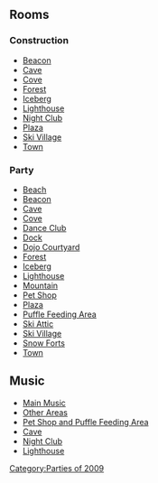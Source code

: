 

==Rooms==
===Construction===
*[[Media:RoomsBeacon-PuffleParty2009Pre.swf|Beacon]]
*[[Media:RoomsCave-PuffleParty2009Pre.swf|Cave]]
*[[Media:RoomsCove-PuffleParty2009Pre.swf|Cove]]
*[[Media:RoomsForest-PuffleParty2009Pre.swf|Forest]]
*[[Media:RoomsBerg-PuffleParty2009Pre.swf|Iceberg]]
*[[Media:RoomsLight-PuffleParty2009Pre.swf|Lighthouse]]
*[[Media:RoomsDance-PuffleParty2009Pre.swf|Night Club]]
*[[Media:RoomsPlaza-PuffleParty2009Pre.swf|Plaza]]
*[[Media:RoomsVillage-PuffleParty2009Pre.swf|Ski Village]]
*[[Media:RoomsTown-PuffleParty2009Pre.swf|Town]]

===Party===
<div class="plainlinks">
*[http://archives.clubpenguinwiki.info/swf.cpcheats.info/rooms/2009/puffle_party_febuary_2009/0220beach.swf Beach]
*[http://archives.clubpenguinwiki.info/swf.cpcheats.info/rooms/2009/puffle_party_febuary_2009/0220beacon.swf Beacon]
*[http://archives.clubpenguinwiki.info/swf.cpcheats.info/rooms/2009/puffle_party_febuary_2009/0220cave.swf Cave]
*[http://archives.clubpenguinwiki.info/swf.cpcheats.info/rooms/2009/puffle_party_febuary_2009/0220cove.swf Cove]
*[http://archives.clubpenguinwiki.info/swf.cpcheats.info/rooms/2009/puffle_party_febuary_2009/0220dance.swf Dance Club]
*[http://archives.clubpenguinwiki.info/swf.cpcheats.info/rooms/2009/puffle_party_febuary_2009/0220dock.swf Dock]
*[http://archives.clubpenguinwiki.info/swf.cpcheats.info/rooms/2009/puffle_party_febuary_2009/0220dojoext.swf Dojo Courtyard]
*[http://archives.clubpenguinwiki.info/swf.cpcheats.info/rooms/2009/puffle_party_febuary_2009/0220forest.swf Forest]
*[http://archives.clubpenguinwiki.info/swf.cpcheats.info/rooms/2009/puffle_party_febuary_2009/0220berg.swf Iceberg]
*[http://archives.clubpenguinwiki.info/swf.cpcheats.info/rooms/2009/puffle_party_febuary_2009/0220light.swf Lighthouse]
*[http://archives.clubpenguinwiki.info/swf.cpcheats.info/rooms/2009/puffle_party_febuary_2009/0220mtn.swf Mountain]
*[http://archives.clubpenguinwiki.info/swf.cpcheats.info/rooms/2009/puffle_party_febuary_2009/0220pet.swf Pet Shop]
*[http://archives.clubpenguinwiki.info/swf.cpcheats.info/rooms/2009/puffle_party_febuary_2009/0220plaza.swf Plaza]
*[http://archives.clubpenguinwiki.info/swf.cpcheats.info/rooms/2009/puffle_party_febuary_2009/0220party.swf Puffle Feeding Area]
*[http://archives.clubpenguinwiki.info/swf.cpcheats.info/rooms/2009/puffle_party_febuary_2009/1229attic.swf Ski Attic]
*[http://archives.clubpenguinwiki.info/swf.cpcheats.info/rooms/2009/puffle_party_febuary_2009/0220village.swf Ski Village]
*[http://archives.clubpenguinwiki.info/swf.cpcheats.info/rooms/2009/puffle_party_febuary_2009/0220forts.swf Snow Forts]
*[http://archives.clubpenguinwiki.info/swf.cpcheats.info/rooms/2009/puffle_party_febuary_2009/0220town.swf Town]
</div>

==Music==
*[[Media:Music259.swf|Main Music]]
*[[Media:Music260.swf|Other Areas]]
*[[Media:Music261.swf|Pet Shop and Puffle Feeding Area]]
*[[Media:Music240.swf|Cave]]
*[[Media:Music243.swf|Night Club]]
*[[Media:Music31.swf|Lighthouse]]
{{Parties}}

[[Category:Parties of 2009]]